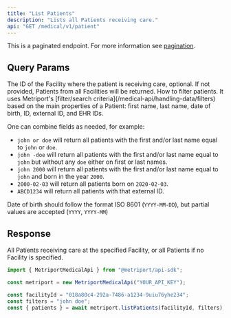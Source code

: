 ```yaml
---
title: "List Patients"
description: "Lists all Patients receiving care."
api: "GET /medical/v1/patient"
---
```


This is a paginated endpoint. For more information see [pagination](/medical-api/handling-data/pagination).

## Query Params

<ParamField query="facilityId" type="string" Optional>
  The ID of the Facility where the patient is receiving care, optional. If not provided, Patients
  from all Facilities will be returned.
</ParamField>

<ParamField query="filters" type="string" Optional>
  How to filter patients. It uses Metriport's [filter/search criteria](/medical-api/handling-data/filters)
  based on the main properties of a Patient: first name, last name, date of birth, ID, external ID, and EHR IDs.

One can combine fields as needed, for example:

- `john or doe` will return all patients with the first and/or last name equal to `john` or `doe`.
- `john -doe` will return all patients with the first and/or last name equal to `john` but without any
  `doe` either on first or last names.
- `john 2000` will return all patients with the first and/or last name equal to `john` and born in the
  year `2000`.
- `2000-02-03` will return all patients born on `2020-02-03`.
- `ABCD1234` will return all patients with that external ID.

Date of birth should follow the format ISO 8601 (`YYYY-MM-DD`), but partial values are accepted (`YYYY`,
`YYYY-MM`)

</ParamField>

## Response

All Patients receiving care at the specified Facility, or all Patients if no
Facility is specified.

<ResponseField name="patients" type="Patient[]">
  <Expandable title="Patient properties">
    <Snippet file="patient-response.mdx" />
  </Expandable>
</ResponseField>

<ResponseExample>

```javascript Metriport SDK
import { MetriportMedicalApi } from "@metriport/api-sdk";

const metriport = new MetriportMedicalApi("YOUR_API_KEY");

const facilityId = "018a80c4-292a-7486-a1234-9uiu76yhe234";
const filters = "john doe";
const { patients } = await metriport.listPatients(facilityId, filters);
```

</ResponseExample>

<Snippet file="patient-response-list-json.mdx" />
